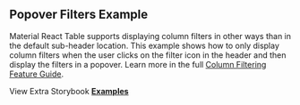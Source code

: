 
<Head>
  <title>{'Popover Filters Example - Material React Table V2 Docs'}</title>
  <meta
    name="description"
    content="An example of Material React Table which shows an excel-like column filters."
  />
  <meta
    property="og:title"
    content="Popover Filters Material React Table Example"
  />
  <meta
    property="og:description"
    content="An example of Material React Table which shows an excel-like column filters."
  />
</Head>

## Popover Filters Example

Material React Table supports displaying column filters in other ways than in the default sub-header location. This example shows how to only display column filters when the user clicks on the filter icon in the header and then display the filters in a popover. Learn more in the full [Column Filtering Feature Guide](/docs/guides/column-filtering).

<Examples isPage />

View Extra Storybook **[Examples](https://www.material-react-table.dev/?path=/story/prop-playground--default)**
